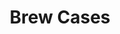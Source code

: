 ---
title: 'Brew Cases'
description: 'Design unlimited cases and enjoy a simple, random case-opening experience inspired by CSGO.'
---